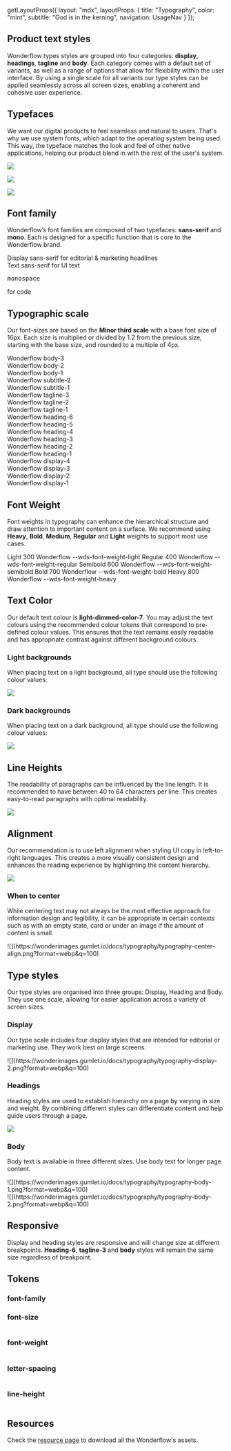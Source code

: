 
  getLayoutProps({
    layout: "mdx",
    layoutProps: {
      title: "Typography",
      color: "mint",
      subtitle: "God is in the kerning",
      navigation: UsageNav
    }
  });

## Product text styles

Wonderflow types styles are grouped into four categories: **display**, **headings**, **tagline** and **body**. Each category comes with a default set of
variants, as well as a range of options that allow for flexibility within the user interface. By using a single scale for all variants our type styles can be applied seamlessly across all screen sizes, enabling a coherent and cohesive user experience.

## Typefaces

We want our digital products to feel seamless and natural to users. That's why we use system fonts, which adapt to the operating system being used. This way, the typeface matches the look and feel of other native applications, helping our product blend in with the rest of the user's system.

![](https://figmage.com/images/npjFAs5wvEnUwoJhW9ilk.png)

![](https://figmage.com/images/FDbRo-H9dybKLspVVdUUi.png)

![](https://figmage.com/images/mrFn4W84oJ_DfHI_RXT72.png)

## Font family
Wonderflow’s font families are composed of two typefaces: **sans-serif** and **mono**. Each is designed for a specific function that is core to the Wonderflow brand.

<LiveArea hAlign="start" direction="column" rowGap={32}>
  <Stack rowGap={24}>
    <div>
    <Text variant="display-4">Display sans-serif</Text>
    <Text variant="body-3">for editorial & marketing  headlines</Text>
    </div>
    <div>
    <Text variant="heading-3">Text sans-serif </Text>
    <Text variant="body-3">for UI text</Text>
    </div>
    <div>
    <Text as="span">
      <pre>monospace</pre>
    </Text>
    <Text variant="body-3">for code</Text>
    </div>
  </Stack>
</LiveArea>

## Typographic scale

Our font-sizes are based on the **Minor third scale** with a base font size of 16px. Each size is multiplied or divided by 1.2 from the previous size, starting with the base size, and rounded to a multiple of 4px.


<LiveArea hAlign="start" direction="column" rowGap={16}>
    <div>
      <Text variant="body-3">Wonderflow</Text>
      <Text variant="body-3">body-3</Text>
    </div>
    <div>
      <Text variant="body-2">Wonderflow</Text>
      <Text variant="body-3">body-2</Text>
    </div>
    <div>
      <Text variant="body-1">Wonderflow</Text>
      <Text variant="body-3">body-1</Text>
    </div>
    <div>
      <Text variant="subtitle-2">Wonderflow</Text>
      <Text variant="body-3">subtitle-2</Text>
    </div>
    <div>
      <Text variant="subtitle-1">Wonderflow</Text>
      <Text variant="body-3">subtitle-1</Text>
    </div>
    <div>
      <Text variant="tagline-3">Wonderflow</Text>
      <Text variant="body-3">tagline-3</Text>
    </div>
    <div>
      <Text variant="tagline-2">Wonderflow</Text>
      <Text variant="body-3">tagline-2</Text>
    </div>
    <div>
      <Text variant="tagline-1">Wonderflow</Text>
      <Text variant="body-3">tagline-1</Text>
    </div>
    <div>
      <Text variant="heading-6">Wonderflow</Text>
      <Text variant="body-3">heading-6</Text>
    </div>
    <div>
      <Text variant="heading-5">Wonderflow</Text>
      <Text variant="body-3">heading-5</Text>
    </div>
    <div>
      <Text variant="heading-4">Wonderflow</Text>
      <Text variant="body-3">heading-4</Text>
    </div>
    <div>
      <Text variant="heading-3">Wonderflow</Text>
      <Text variant="body-3">heading-3</Text>
    </div>
    <div>
      <Text variant="heading-2">Wonderflow</Text>
      <Text variant="body-3">heading-2</Text>
    </div>
    <div>
      <Text variant="heading-1">Wonderflow</Text>
      <Text variant="body-3">heading-1</Text>
    </div>
    <div>
      <Text variant="display-4">Wonderflow</Text>
      <Text variant="body-3">display-4</Text>
    </div>
    <div>
      <Text variant="display-3">Wonderflow</Text>
      <Text variant="body-3">display-3</Text>
    </div>
    <div>
      <Text variant="display-2">Wonderflow</Text>
      <Text variant="body-3">display-2</Text>
    </div>
    <div>
      <Text variant="display-1">Wonderflow</Text>
      <Text variant="body-3">display-1</Text>
    </div>
</LiveArea>

## Font Weight

Font weights in typography can enhance the hierarchical structure and draw attention to important content on a surface. We recommend
using **Heavy**, **Bold**, **Medium**, **Regular** and **Light** weights to support most use cases.

<LiveArea hAlign="start" direction="column" rowGap={32}>
  <Stack rowGap={4}>
    <Grid columns="3" filling={false}>
      <Text style={{fontWeight: '300'}}>Light</Text>
      <Text style={{fontWeight: '300'}}>300</Text>
      <Text style={{fontWeight: '300'}}>Wonderflow</Text>
    </Grid>
    <Text variant="body-3">--wds-font-weight-light</Text>
  </Stack>

  <Stack rowGap={4}>
    <Grid columns="3" filling={false}>
      <Text style={{fontWeight: '400'}}>Regular</Text>
      <Text style={{fontWeight: '400'}}>400</Text>
      <Text style={{fontWeight: '400'}}>Wonderflow</Text>
    </Grid>
    <Text variant="body-3">--wds-font-weight-regular</Text>
  </Stack>

  <Stack rowGap={4}>
    <Grid columns="3" filling={false}>
      <Text style={{fontWeight: '600'}}>Semibold</Text>
      <Text style={{fontWeight: '600'}}>600</Text>
      <Text style={{fontWeight: '600'}}>Wonderflow</Text>
    </Grid>
    <Text variant="body-3">--wds-font-weight-semibold</Text>
  </Stack>

  <Stack rowGap={4}>
    <Grid columns="3" filling={false}>
      <Text style={{fontWeight: '700'}}>Bold</Text>
      <Text style={{fontWeight: '700'}}>700</Text>
      <Text style={{fontWeight: '700'}}>Wonderflow</Text>
    </Grid>
    <Text variant="body-3">--wds-font-weight-bold</Text>
  </Stack>

  <Stack rowGap={4}>
    <Grid columns="3" filling={false}>
      <Text style={{fontWeight: '800'}}>Heavy</Text>
      <Text style={{fontWeight: '800'}}>800</Text>
      <Text style={{fontWeight: '800'}}>Wonderflow</Text>
    </Grid>
    <Text variant="body-3">--wds-font-weight-heavy</Text>
  </Stack>
</LiveArea>


## Text Color

Our default text colour is **light-dimmed-color-7**. You may adjust the text colours using the recommended colour tokens that correspond to pre-defined colour values. This ensures that the text remains easily readable and has appropriate contrast against different background colours.

### Light backgrounds
When placing text on a light background, all type should use the following colour values:

![](https://figmage.com/images/xtpuowGyaKVZkjEEyg5eR.png)

### Dark backgrounds
When placing text on a dark background, all type should use the following colour values:

![](https://figmage.com/images/Jsup6oSbL3UvGiJpeZUA7.png)

## Line Heights

The readability of paragraphs can be influenced by the line length. It is recommended to have between 40 to 64 characters per line. This creates easy-to-read paragraphs with optimal readability.

![](https://figmage.com/images/-MaVd5wQNsTwtjHd22udc.png)

## Alignment

Our recommendation is to use left alignment when styling UI copy in left-to-right languages. This creates a more visually consistent design and enhances the reading experience by highlighting the content hierarchy.

![](https://wonderimages.gumlet.io/docs/typography/typography-left-right-align.png?format=webp&q=100)

### When to center

While centering text may not always be the most effective approach for information design and legibility, it can be appropriate in certain contexts such as with an empty state, card or under an image if the amount of content is small.

<div style={{maxWidth: '50%'}}>
![](https://wonderimages.gumlet.io/docs/typography/typography-center-align.png?format=webp&q=100)
</div>


## Type styles

Our type styles are organised into three groups: Display, Heading and Body. They use one scale, allowing for easier application across a variety of screen sizes.

### Display

Our type scale includes four display styles that are intended for editorial or marketing use. They work best on large screens.

<div style={{maxWidth: '50%'}}>
![](https://wonderimages.gumlet.io/docs/typography/typography-display-2.png?format=webp&q=100)
</div>

### Headings

Heading styles are used to establish hierarchy on a page by varying in size and weight. By combining different styles can differentiate content and help guide users through a page.

![](https://wonderimages.gumlet.io/docs/typography/typography-heading.png?format=webp&q=100)

### Body

Body text is available in three different sizes. Use body text for longer page content.

<div style={{display: 'flex', flexDirection: 'row', gap: '8px'}}>
  <div style={{maxWidth: '50%'}}>
    ![](https://wonderimages.gumlet.io/docs/typography/typography-body-1.png?format=webp&q=100)
  </div>
  <div style={{maxWidth: '50%'}}>
    ![](https://wonderimages.gumlet.io/docs/typography/typography-body-2.png?format=webp&q=100)
  </div>
</div>

## Responsive

Display and heading styles are responsive and will change size at different breakpoints. **Heading-6**, **tagline-3** and **body** styles will remain the same size regardless of breakpoint.

## Tokens

### font-family

<Table
  columns={[
    {
      Header: 'Token',
      accessor: 'token',
      isCollapsed: true,
      align: 'center'
    },
    {
      Header: 'CSS Property',
      accessor: 'property',
      isCollapsed: true,
      align: 'center'
    },
    {
      Header: 'Value',
      accessor: 'value',
      isCollapsed: true,
      align: 'center'
    }
  ]}
  data={[
    {
      token: '--wds-font-family-sans',
      property: 'font-family',
      value: 'system-ui, sans-serif'
    },
    {
      token: '--wds-font-family-mono',
      property: 'font-family',
      value: 'monospace'
    }
  ]}
/>

### font-size

<Table
  columns={[
    {
      Header: 'Token',
      accessor: 'token',
      isCollapsed: true,
      align: 'center'
    },
    {
      Header: 'CSS Property',
      accessor: 'property',
      isCollapsed: true,
      align: 'center'
    },
    {
      Header: 'Value',
      accessor: 'value',
      isCollapsed: true,
      align: 'center'
    }
  ]}
  data={[
    {
      token: '--wds-font-size-12',
      property: 'font-size',
      value: '12px/0.75rem'
    },
    {
      token: '--wds-font-size-14',
      property: 'font-size',
      value: '14px/0.875rem'
    },
    {
      token: '--wds-font-size-16',
      property: 'font-size',
      value: '16px/1rem'
    },
    {
      token: '--wds-font-size-20',
      property: 'font-size',
      value: '20px/1.25rem'
    },
    {
      token: '--wds-font-size-24',
      property: 'font-size',
      value: '24px/1.5rem'
    },
    {
      token: '--wds-font-size-28',
      property: 'font-size',
      value: '28px/1.75rem'
    },
    {
      token: '--wds-font-size-32',
      property: 'font-size',
      value: '32px/2rem'
    },
    {
      token: '--wds-font-size-40',
      property: 'font-size',
      value: '40px/2.5rem'
    },
    {
      token: '--wds-font-size-48',
      property: 'font-size',
      value: '48px/3rem'
    },
    {
      token: '--wds-font-size-56',
      property: 'font-size',
      value: '56px/3.5rem'
    },
    {
      token: '--wds-font-size-68',
      property: 'font-size',
      value: '68px/4rem'
    },
    {
      token: '--wds-font-size-80',
      property: 'font-size',
      value: '80px/5rem'
    },
    {
      token: '--wds-font-size-96',
      property: 'font-size',
      value: '96px/6rem'
    },
  ]}
/>

### font-weight

<Table
  columns={[
    {
      Header: 'Token',
      accessor: 'token',
      isCollapsed: true,
      align: 'center'
    },
    {
      Header: 'CSS Property',
      accessor: 'property',
      isCollapsed: true,
      align: 'center'
    },
    {
      Header: 'Value',
      accessor: 'value',
      isCollapsed: true,
      align: 'center'
    }
  ]}
  data={[
    {
      token: '--wds-font-weight-heavy',
      property: 'font-weight',
      value: '800'
    },
    {
      token: '--wds-font-weight-bold',
      property: 'font-weight',
      value: '700'
    },
    {
      token: '--wds-font-weight-semibold',
      property: 'font-weight',
      value: '600'
    },
    {
      token: '--wds-font-weight-regular',
      property: 'font-weight',
      value: '400'
    },
    {
      token: '--wds-font-weight-light',
      property: 'font-weight',
      value: '300'
    },
  ]}
/>

### letter-spacing

<Table
  columns={[
    {
      Header: 'Token',
      accessor: 'token',
      isCollapsed: true,
      align: 'center'
    },
    {
      Header: 'CSS Property',
      accessor: 'property',
      isCollapsed: true,
      align: 'center'
    },
    {
      Header: 'Value',
      accessor: 'value',
      isCollapsed: true,
      align: 'center'
    }
  ]}
  data={[
    {
      token: '--wds-letter-spacing-0',
      property: 'letter-spacing',
      value: '0'
    },
    {
      token: '--wds-letter-spacing-16',
      property: 'letter-spacing',
      value: '0.01rem'
    },
    {
      token: '--wds-letter-spacing-24',
      property: 'letter-spacing',
      value: '0.015rem'
    },
    {
      token: '--wds-letter-spacing-32',
      property: 'letter-spacing',
      value: '0.02rem'
    },
  ]}
/>

### line-height

<Table
  columns={[
    {
      Header: 'Token',
      accessor: 'token',
      isCollapsed: true,
      align: 'center'
    },
    {
      Header: 'CSS Property',
      accessor: 'property',
      isCollapsed: true,
      align: 'center'
    },
    {
      Header: 'Value',
      accessor: 'value',
      isCollapsed: true,
      align: 'center'
    }
  ]}
  data={[
    {
      token: '--wds-line-height-16',
      property: 'line-height',
      value: '16px/1rem'
    },
    {
      token: '--wds-line-height-20',
      property: 'line-height',
      value: '20px/1.25rem'
    },
    {
      token: '--wds-line-height-24',
      property: 'line-height',
      value: '24px/1.5rem'
    },
    {
      token: '--wds-line-height-28',
      property: 'line-height',
      value: '28px/1.75rem'
    },
    {
      token: '--wds-line-height-32',
      property: 'line-height',
      value: '32px/2rem'
    },
    {
      token: '--wds-line-height-36',
      property: 'line-height',
      value: '36px/2.25rem'
    },
    {
      token: '--wds-line-height-40',
      property: 'line-height',
      value: '40px/2.5rem'
    },
    {
      token: '--wds-line-height-48',
      property: 'line-height',
      value: '48px/3rem'
    },
    {
      token: '--wds-line-height-56',
      property: 'line-height',
      value: '56px/3.5rem'
    },
    {
      token: '--wds-line-height-64',
      property: 'line-height',
      value: '64px/4rem'
    },
    {
      token: '--wds-line-height-80',
      property: 'line-height',
      value: '80px/5rem'
    },
    {
      token: '--wds-line-height-96',
      property: 'line-height',
      value: '96px/6rem'
    },
    {
      token: '--wds-line-height-108',
      property: 'line-height',
      value: '108px/6.75rem'
    },
  ]}
/>





## Resources

Check the [resource page][resources] to download all the Wonderflow's assets.


[resources]: /get-started/resources
